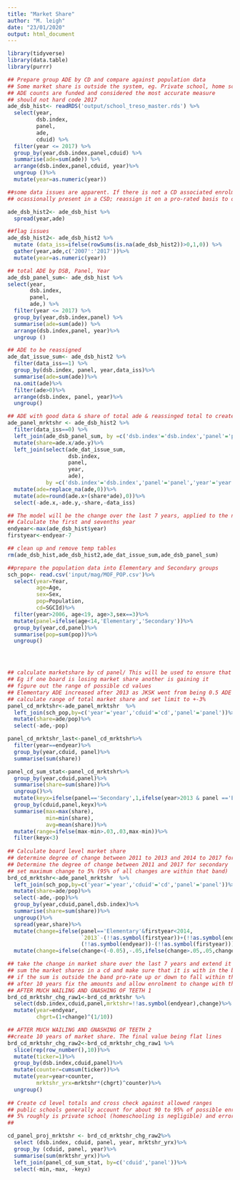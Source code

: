 ```yaml
---
title: "Market Share"
author: "M. leigh"
date: "23/01/2020"
output: html_document
---
```


```r
library(tidyverse)
library(data.table)
library(purrr)

```


```r
## Prepare group ADE by CD and compare against population data
## Some market share is outside the system, eg. Private school, home schooling, error in population estimates
## ADE counts are funded and considered the most accurate measure 
## should not hard code 2017
ade_dsb_hist<- readRDS('output/school_treso_master.rds') %>%
  select(year,
         dsb.index,
         panel,
         ade,
         cduid) %>%
  filter(year <= 2017) %>%
  group_by(year,dsb.index,panel,cduid) %>%
  summarise(ade=sum(ade)) %>%
  arrange(dsb.index,panel,cduid, year)%>%
  ungroup ()%>%
  mutate(year=as.numeric(year))

##some data issues are apparent. If there is not a CD associated enrolment or enrolment appears is only
## ocassionally present in a CSD; reassign it on a pro-rated basis to other CDS for that board

ade_dsb_hist2<- ade_dsb_hist %>%
  spread(year,ade)

##flag issues
ade_dsb_hist2<- ade_dsb_hist2 %>%
  mutate (data_iss=ifelse(rowSums(is.na(ade_dsb_hist2))>0,1,0)) %>%
  gather(year,ade,c('2007':'2017'))%>%
  mutate(year=as.numeric(year))

## total ADE by DSB, Panel, Year
ade_dsb_panel_sum<- ade_dsb_hist %>%
select(year,
       dsb.index,
       panel,
       ade,) %>%
  filter(year <= 2017) %>%
  group_by(year,dsb.index,panel) %>%
  summarise(ade=sum(ade)) %>%
  arrange(dsb.index,panel, year)%>%
  ungroup ()

## ADE to be reassigned
ade_dat_issue_sum<- ade_dsb_hist2 %>%
  filter(data_iss==1) %>%
  group_by(dsb.index, panel, year,data_iss)%>%
  summarise(ade=sum(ade))%>%
  na.omit(ade)%>%
  filter(ade>0)%>%
  arrange(dsb.index, panel, year)%>%
  ungroup()

## ADE with good data & share of total ade & reassinged total to create clean data
ade_panel_mrktshr <- ade_dsb_hist2 %>%
  filter(data_iss==0) %>%
  left_join(ade_dsb_panel_sum, by =c('dsb.index'='dsb.index','panel'='panel','year'='year'))%>%
  mutate(share=ade.x/ade.y)%>%
  left_join(select(ade_dat_issue_sum, 
                   dsb.index,
                   panel,
                   year,
                   ade),
            by =c('dsb.index'='dsb.index','panel'='panel','year'='year'))%>%
  mutate(ade=replace_na(ade,0))%>%
  mutate(ade=round(ade.x+(share*ade),0))%>%
  select(-ade.x,-ade.y,-share,-data_iss)

## The model will be the change over the last 7 years, applied to the next 10 and then no change after
## Calculate the first and sevenths year 
endyear<-max(ade_dsb_hist$year)
firstyear<-endyear-7

## clean up and remove temp tables
rm(ade_dsb_hist,ade_dsb_hist2,ade_dat_issue_sum,ade_dsb_panel_sum)

```
```r
##prepare the population data into Elementary and Secondary groups
sch_pop<- read.csv('input/mag/MOF_POP.csv')%>%
  select(year=Year,
         age=Age,
         sex=Sex,
         pop=Population,
         cd=SGCId)%>%
  filter(year>2006, age<19, age>3,sex==3)%>%
  mutate(panel=ifelse(age<14,'Elementary','Secondary'))%>%
  group_by(year,cd,panel)%>%
  summarise(pop=sum(pop))%>%
  ungroup()




## calculate marketshare by cd panel/ This will be used to ensure that individual changes make sense
## Eg if one board is losing market share another is gaining it
## figure out the range of possible cd values
## Elementary ADE increased after 2013 as JKSK went from being 0.5 ADE to 1.0 ADE
## calculate range of total market share and set limit to +-3%
panel_cd_mrktshr<-ade_panel_mrktshr  %>%
  left_join(sch_pop,by=c('year'='year','cduid'='cd','panel'='panel'))%>%
  mutate(share=ade/pop)%>%
  select(-ade,-pop)

panel_cd_mrktshr_last<-panel_cd_mrktshr%>%
  filter(year==endyear)%>% 
  group_by(year,cduid, panel)%>%
  summarise(sum(share))

panel_cd_sum_stat<-panel_cd_mrktshr%>%
  group_by(year,cduid,panel)%>%
  summarise(share=sum(share))%>%
  ungroup()%>%
  mutate(keyx=ifelse(panel=='Secondary',1,ifelse(year>2013 & panel =='Elementary',2,3)))%>%
  group_by(cduid,panel,keyx)%>%
  summarise(max=max(share),
            min=min(share),
            avg=mean(share))%>%
  mutate(range=ifelse(max-min>.03,.03,max-min))%>%
  filter(keyx<3)
  
## Calculate board level market share 
## determine degree of change between 2011 to 2013 and 2014 to 2017 for elementary
## Determine the degree of change between 2011 and 2017 for secondary
## set maximum change to 5% (95% of all changes are within that band)
brd_cd_mrktshr<-ade_panel_mrktshr  %>%
  left_join(sch_pop,by=c('year'='year','cduid'='cd','panel'='panel'))%>%
  mutate(share=ade/pop)%>%
  select(-ade,-pop)%>%
  group_by(year,cduid,panel,dsb.index)%>%
  summarise(share=sum(share))%>%
  ungroup()%>%
  spread(year,share)%>%
  mutate(change=ifelse(panel=='Elementary'&firstyear<2014,
                       `2013`-(!!as.symbol(firstyear))+(!!as.symbol(endyear))-`2014`,
                       (!!as.symbol(endyear))-(!!as.symbol(firstyear))))%>%
  mutate(change=ifelse(change<(-0.05),-.05,ifelse(change>.05,.05,change)))


```
```r
## take the change in market share over the last 7 years and extend it over the next 10
## sum the market shares in a cd and make sure that it is with in the band around the average
## if the sum is outside the band pro-rate up or down to fall within the band
## after 10 years fix the amounts and allow enrolment to change with the change in population
## AFTER MUCH WAILING AND GNASHING OF TEETH 1
brd_cd_mrktshr_chg_raw1<-brd_cd_mrktshr %>%
  select(dsb.index,cduid,panel,mrktshr=!!as.symbol(endyear),change)%>%
  mutate(year=endyear,
         chgrt=(1+change)^(1/10))

## AFTER MUCH WAILING AND GNASHING OF TEETH 2
##create 10 years of market share. The final value being flat lines
brd_cd_mrktshr_chg_raw2<-brd_cd_mrktshr_chg_raw1 %>%
  slice(rep(row_number(),10))%>%
  mutate(ticker=1)%>%
  group_by(dsb.index,cduid,panel)%>%
  mutate(counter=cumsum(ticker))%>%
  mutate(year=year+counter,
         mrktshr_yrx=mrktshr*(chgrt)^counter)%>%
  ungroup()
  
## Create cd level totals and cross check against allowed ranges
## public schools generally account for about 90 to 95% of possible enrolment
## 5% roughly is private school (homeschooling is negligible) and error in the population estimates
## 

cd_panel_proj_mrktshr <- brd_cd_mrktshr_chg_raw2%>%
  select (dsb.index, cduid, panel, year, mrktshr_yrx)%>%
  group_by (cduid, panel, year)%>%
  summarise(sum(mrktshr_yrx))%>%
  left_join(panel_cd_sum_stat, by=c('cduid','panel'))%>%
  select(-min,-max, -keyx)
  
 
  
  
  



  



```

